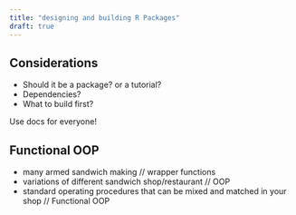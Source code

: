```yaml
---
title: "designing and building R Packages"
draft: true
---
```


## Considerations

-   Should it be a package? or a tutorial?
-   Dependencies?
-   What to build first?

Use docs for everyone!

## Functional OOP

<!--# consider separating into own post, with drawings! -->

-   many armed sandwich making // wrapper functions
-   variations of different sandwich shop/restaurant // OOP
-   standard operating procedures that can be mixed and matched in your shop // Functional OOP
